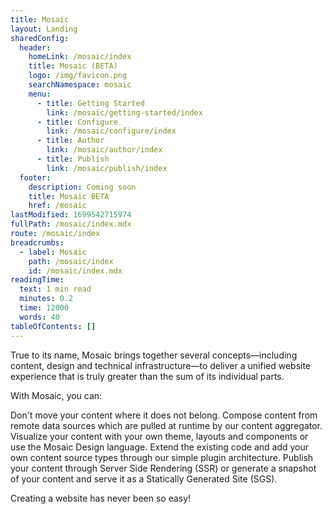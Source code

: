 ```yaml
---
title: Mosaic
layout: Landing
sharedConfig:
  header:
    homeLink: /mosaic/index
    title: Mosaic (BETA)
    logo: /img/favicon.png
    searchNamespace: mosaic
    menu:
      - title: Getting Started
        link: /mosaic/getting-started/index
      - title: Configure
        link: /mosaic/configure/index
      - title: Author
        link: /mosaic/author/index
      - title: Publish
        link: /mosaic/publish/index
  footer:
    description: Coming soon
    title: Mosaic BETA
    href: /mosaic
lastModified: 1699542715974
fullPath: /mosaic/index.mdx
route: /mosaic/index
breadcrumbs:
  - label: Mosaic
    path: /mosaic/index
    id: /mosaic/index.mdx
readingTime:
  text: 1 min read
  minutes: 0.2
  time: 12000
  words: 40
tableOfContents: []
---
```

<Hero description="Build powerful documentation sites using our NEW scalable solution, watch this space for more developments" eyebrow="Mosaic is currently in BETA" image="/img/hero.png" title="Mosaic" variant="fullWidth" />

True to its name, Mosaic brings together several concepts—including content, design and technical infrastructure—to deliver a unified website experience that is truly greater than the sum of its individual parts.

With Mosaic, you can:

<Cards>
  <Card step="01" title="Content Aggregator">
    Don't move your content where it does not belong. Compose content from remote data sources which
    are pulled at runtime by our content aggregator.
  </Card>

  <Card step="02" title="Fully Customisable">
    Visualize your content with your own theme, layouts and components or use the Mosaic Design
    language.
  </Card>

  <Card step="03" title="Easily Extended">
    Extend the existing code and add your own content source types through our simple plugin
    architecture.
  </Card>

  <Card step="04" title="Hybrid Deployment">
    Publish your content through Server Side Rendering (SSR) or generate a snapshot of your content
    and serve it as a Statically Generated Site (SGS).
  </Card>
</Cards>

Creating a website has never been so easy!
